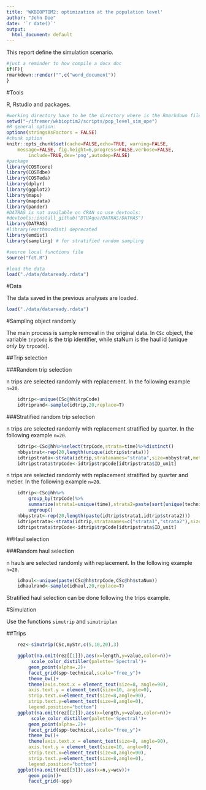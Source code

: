 ```yaml
---
title: 'WKBIOPTIM2: optimization at the population level'
author: "John Doe"
date: '`r date()`'
output:
  html_document: default
---
```


This report define the simulation scenario.


```r
#just a reminder to how compile a docx doc
if(F){
rmarkdown::render("",c("word_document"))
}
```


#Tools

R, Rstudio and packages.

```r
#working directory have to be the directory where is the Rmarkdown file.
setwd("~/ifremer/wkbioptim2/scripts/pop_level_sim_ope")
#R general option:
options(stringsAsFactors = FALSE)
#chunk option
knitr::opts_chunk$set(cache=FALSE,echo=TRUE, warning=FALSE, 
	message=FALSE, fig.height=6,progress=FALSE,verbose=FALSE,
		include=TRUE,dev='png',autodep=FALSE)
#package
library(COSTcore)
library(COSTdbe)
library(COSTeda)
library(dplyr) 
library(ggplot2)
library(maps)
library(mapdata)
library(pander)
#DATRAS is not available on CRAN so use devtools:
#devtools::install_github("DTUAqua/DATRAS/DATRAS")
library(DATRAS)
#library(earthmovdist) deprecated
library(emdist)
library(sampling) # for stratified random sampling

#source local functions file
source("fct.R")

#load the data
load("./data/dataready.rdata")

```
#Data

The data saved in the previous analyses are loaded.

```r
load("./data/dataready.rdata")
```

#Sampling object randomly

The main process is sample removal in the original data.
In `CSc` object, the variable `trpCode` is the trip identifier, while staNum is
the haul id (unique *only* by `trpcode`).

##Trip selection

###Random trip selection

n trips are selected randomly with replacement.
In the following example `n=20`.

```r
	idtrip<-unique(CSc@hh$trpCode)
	idtriprand<-sample(idtrip,20,replace=T)	
```

###Stratified random trip selection

n trips are selected randomly with replacement stratified by quarter.
In the following example `n=20`.

```r
	idtrip<-CSc@hh%>%select(trpCode,strata=time)%>%distinct()
	nbbystrat<-rep(20,length(unique(idtrip$strata)))
	idtripstrata<-strata(idtrip,stratanames="strata",size=nbbystrat,method="srswr")
	idtripstrata$trpCode<-idtrip$trpCode[idtripstrata$ID_unit]
```

n trips are selected randomly with replacement stratified by quarter and metier.
In the following example `n=20`.

```r
	idtrip<-CSc@hh%>%
		group_by(trpCode)%>%
		summarize(strata1=unique(time),strata2=paste(sort(unique(technical)),collapse=","))%>%
		ungroup()
	nbbystrat<-rep(20,length(paste(idtrip$strata1,idtrip$strata2)))
	idtripstrata<-strata(idtrip,stratanames=c("strata1","strata2"),size=nbbystrat,method="srswr")
	idtripstrata$trpCode<-idtrip$trpCode[idtripstrata$ID_unit]
```

##Haul selection

###Random haul selection

n hauls are selected randomly with replacement.
In the following example `n=20`.

```r
	idhaul<-unique(paste(CSc@hh$trpCode,CSc@hh$staNum))
	idhaulrand<-sample(idhaul,20,replace=T)	
```

Stratified haul selection can be done following the trips example.


#Simulation

Use the functions `simutrip` and `simutriplan`

##Trips

```r
	rez<-simutrip(CSc,myStr,c(5,10,20),3)
```

```r
	ggplot(na.omit(rez[[1]]),aes(x=length,y=value,color=n))+
		 scale_color_distiller(palette='Spectral')+
		geom_point(alpha=.2)+
		facet_grid(spp~technical,scale="free_y")+
		theme_bw()+
 		theme(axis.text.x = element_text(size=8, angle=90),
		axis.text.y = element_text(size=10, angle=0),
		strip.text.x=element_text(size=8,angle=90),
		strip.text.y=element_text(size=8,angle=0),
		legend.position="bottom")
	ggplot(na.omit(rez[[2]]),aes(x=length,y=value,color=n))+
		 scale_color_distiller(palette='Spectral')+
		geom_point(alpha=.2)+
		facet_grid(spp~technical,scale="free_y")+
		theme_bw()+
 		theme(axis.text.x = element_text(size=8, angle=90),
		axis.text.y = element_text(size=10, angle=0),
		strip.text.x=element_text(size=8,angle=90),
		strip.text.y=element_text(size=8,angle=0),
		legend.position="bottom")
	ggplot(na.omit(rez[[3]]),aes(x=n,y=wcv))+
		geom_poin()+
		facet_grid(~spp)

```



